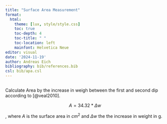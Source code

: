 ```yaml
---
title: "Surface Area Measurement"
format: 
  html:
    theme: [lux, style/style.css]
    toc: true
    toc-depth: 4
    toc-title: " "
    toc-location: left
    mainfont: Helvetica Neue
editor: visual   
date: '2024-11-19'
author: Andreas Eich
bibliography: bib/references.bib
csl: bib/apa.csl
---
```


## 

Calculate Area by the increase in weigh between the first and second dip according to [@veal2010].

$$
A = 34.32 * \Delta w
$$

, where $A$ is the surface area in $cm^2$ and $\Delta w$ the the increase in weight in g.
